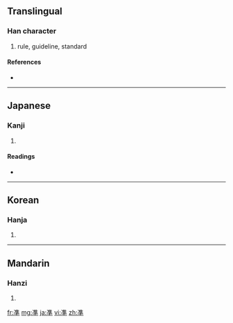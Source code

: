 {{also|準}}
==Translingual==

===Han character===
{{Han char|rn=15|rad=冫|as=10|sn=12|four=|canj=戈土十 (IGJ)}}

# rule, guideline, standard

====References====
* {{Han ref|kx=0133.211|dkj=01695|hdz=10300.040|uh=51D6|ud=20950}}

----

==Japanese==

===Kanji===
{{ja-kanji|grade=|rs=冫10}}

# {{defn|Japanese}}

====Readings====
* {{ja-readings|on=[[じゅん]] (jun), [[せつ]] (setsu)|kun=[[ひとしい]] (hitoshii), [[みずもり]] (mizumori), [[のり]] (nori)}}

----

==Korean==

===Hanja===
{{ko-hanja|hangeul=준|rv=jun|mr=chun}}

# {{defn|Korean}}

----

==Mandarin==

===Hanzi===
{{cmn-hanzi|pin=[[zhuěn]] ([[zhuen3]])|wg=<sup>3</sup>}}

# {{defn|Mandarin}}

[[fr:凖]]
[[mg:凖]]
[[ja:凖]]
[[vi:凖]]
[[zh:凖]]